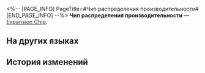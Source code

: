 <%-- [PAGE_INFO]
PageTitle=#Чип распределения производительности#
[END_PAGE_INFO] --%>
{{Предмет Инфобокс
|id          = 250207
|Изображение = Предмет Чип распределения производительности.png
|Тип         = Expansion Chip
|Инвентарь   = 
|Редкость    = 3
|Эффект      = 
|Описание    = Победа над противником восстанавливает 1 ед. энергии остальным союзникам. Этот эффект может сработать 1 раз за ход.
}}
{{Описание|Игровой предмет в «Эфирных войнах». Экипируйте, чтобы эфирный дух получил особую улучшенную способность.}}
'''Чип распределения производительности''' — [[Expansion Chip]].

==На других языках==
{{На других языках
|en   = Performance Allocation Chip
|zhs  = 性能分配芯片
|zht  = 性能分配晶片
|ja   = チップ「パフォーマンス分配」
|ko   = 성능 분배 칩
|es   = Chip de asignación por desempeño
|fr   = Puce de distribution de charge
|ru   = Чип распределения производительности
|th   = ชิปจัดสรรสมรรถนะ
|vi   = Chip Phân Bổ Tính Năng
|de   = Chip: Leistungszuweisung
|id   = Performance Allocation Chip
|pt   = Chip de Alocação de Desempenho
}}

==История изменений==
{{История изменений|3.5}}